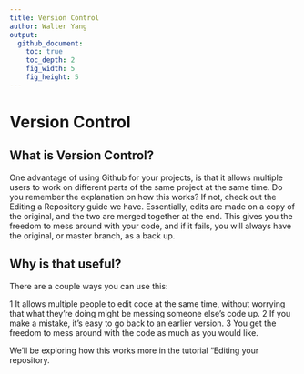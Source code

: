 ```yaml
---
title: Version Control
author: Walter Yang
output:
  github_document:
    toc: true
    toc_depth: 2
    fig_width: 5
    fig_height: 5
---
```

 
# Version Control
## What is Version Control?
 
One advantage of using Github for your projects, is that it allows multiple users to work on different parts of the same project at the same time.  Do you remember the explanation on how this works?  If not, check out the Editing a Repository guide we have.  Essentially, edits are made on a copy of the original, and the two are merged together at the end.  This gives you the freedom to mess around with your code, and if it fails, you will always have the original, or master branch, as a back up.
 
## Why is that useful?
 
There are a couple ways you can use this:
 
1 It allows multiple people to edit code at the same time, without worrying that what they’re doing might be messing someone else’s code up.
2 If you make a mistake, it’s easy to go back to an earlier version.
3 You get the freedom to mess around with the code as much as you would like.

We'll be exploring how this works more in the tutorial "Editing your repository.
